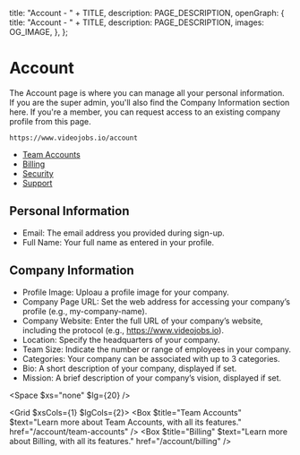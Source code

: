 
  title: "Account - " + TITLE,
  description: PAGE_DESCRIPTION,
  openGraph: {
    title: "Account - " + TITLE,
    description: PAGE_DESCRIPTION,
    images: OG_IMAGE,
  },
};

# Account 
The Account page is where you can manage all your personal information. If you are the super admin, you'll also find the Company Information section here. If you're a member, you can request access to an existing company profile from this page.

```
https://www.videojobs.io/account
```

- [Team Accounts](/account/team-accounts)
- [Billing](/account/billing)
- [Security](/account/security)
- [Support](/account/support)

## Personal Information

- Email: The email address you provided during sign-up.
- Full Name: Your full name as entered in your profile.

## Company Information
- Profile Image: Uploau a profile image for your company.
- Company Page URL: Set the web address for accessing your company’s profile (e.g., my-company-name).
- Company Website: Enter the full URL of your company’s website, including the protocol (e.g., https://www.videojobs.io).
- Location: Specify the headquarters of your company.
- Team Size: Indicate the number or range of employees in your company.
- Categories: Your company can be associated with up to 3 categories.
- Bio: A short description of your company, displayed if set.
- Mission: A brief description of your company’s vision, displayed if set.

<Space $xs="none" $lg={20} />

<Grid $xsCols={1} $lgCols={2}>
  <Box $title="Team Accounts" $text="Learn more about Team Accounts, with all its features." href="/account/team-accounts" />
  <Box $title="Billing" $text="Learn more about Billing, with all its features." href="/account/billing" />
</Grid>


